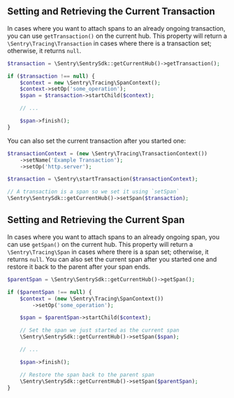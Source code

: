 ## Setting and Retrieving the Current Transaction

In cases where you want to attach spans to an already ongoing transaction, you can use `getTransaction()` on the current hub. This property will return a `\Sentry\Tracing\Transaction` in cases where there is a transaction set; otherwise, it returns `null`.

```php
$transaction = \Sentry\SentrySdk::getCurrentHub()->getTransaction();

if ($transaction !== null) {
    $context = new \Sentry\Tracing\SpanContext();
    $context->setOp('some_operation');
    $span = $transaction->startChild($context);

    // ...

    $span->finish();
}
```

You can also set the current transaction after you started one:

```php
$transactionContext = (new \Sentry\Tracing\TransactionContext())
    ->setName('Example Transaction');
    ->setOp('http.server');

$transaction = \Sentry\startTransaction($transactionContext);

// A transaction is a span so we set it using `setSpan`
\Sentry\SentrySdk::getCurrentHub()->setSpan($transaction);
```

## Setting and Retrieving the Current Span

In cases where you want to attach spans to an already ongoing span, you can use `getSpan()` on the current hub. This property will return a `\Sentry\Tracing\Span` in cases where there is a span set; otherwise, it returns `null`. You can also set the current span after you started one and restore it back to the parent after your span ends.

```php
$parentSpan = \Sentry\SentrySdk::getCurrentHub()->getSpan();

if ($parentSpan !== null) {
    $context = (new \Sentry\Tracing\SpanContext())
        ->setOp('some_operation');

    $span = $parentSpan->startChild($context);

    // Set the span we just started as the current span
    \Sentry\SentrySdk::getCurrentHub()->setSpan($span);

    // ...

    $span->finish();

    // Restore the span back to the parent span
    \Sentry\SentrySdk::getCurrentHub()->setSpan($parentSpan);
}
```

